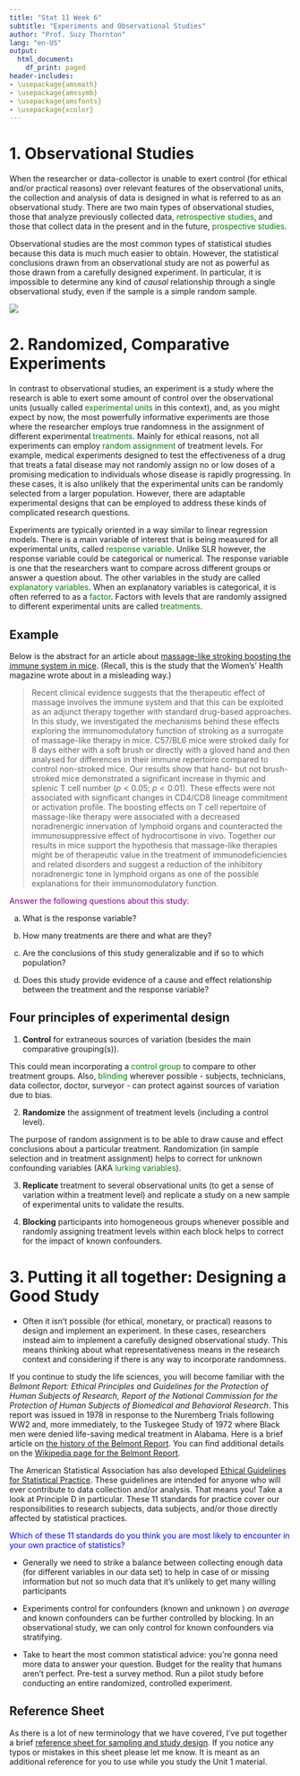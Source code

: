 ```yaml
---
title: "Stat 11 Week 6"
subtitle: "Experiments and Observational Studies" 
author: "Prof. Suzy Thornton"
lang: "en-US"
output:
  html_document:
    df_print: paged
header-includes:
- \usepackage{amsmath}
- \usepackage{amssymb}
- \usepackage{amsfonts}
- \usepackage{xcolor}
---
```




# 1. Observational Studies 

When the researcher or data-collector is unable to exert control (for ethical and/or practical reasons) over relevant features of the observational units, the collection and analysis of data is designed in what is referred to as an observational study. There are two main types of observational studies, those that analyze previously collected data, <span style="color:green">retrospective studies</span>, and those that collect data in the present and in the future, <span style="color:green">prospective studies</span>. 

Observational studies are the most common types of statistical studies because this data is much much easier to obtain. However, the statistical conclusions drawn from an observational study are not as powerful as those drawn from a carefully designed experiment. In particular, it is impossible to determine any kind of *causal* relationship through a single observational study, even if the sample is a simple random sample. 

![](./images/wk4-table.png)


# 2. Randomized, Comparative Experiments 

In contrast to observational studies, an experiment is a study where the research is able to exert some amount of control over the observational units (usually called <span style="color:green">experimental units</span> in this context), and, as you might expect by now, the most powerfully informative experiments are those where the researcher employs true randomness in the assignment of different experimental <span style="color:green">treatments</span>. Mainly for ethical reasons, not all experiments can employ <span style="color:green">random assignment</span> of treatment levels. For example, medical experiments designed to test the effectiveness of a drug that treats a fatal disease may not randomly assign no or low doses of a promising medication to individuals whose disease is rapidly progressing. In these cases, it is also unlikely that the experimental units can be randomly selected from a larger population. However, there are adaptable experimental designs that can be employed to address these kinds of complicated research questions. 

Experiments are typically oriented in a way similar to linear regression models. There is a main variable of interest that is being measured for all experimental units, called <span style="color:green">response variable</span>. Unlike SLR however, the response variable could be categorical or numerical. The response variable is one that the researchers want to compare across different groups or answer a question about. The other variables in the study are called <span style="color:green">explanatory variables</span>. When an explanatory variables is categorical, it is often referred to as a <span style="color:green">factor</span>. Factors with levels that are randomly assigned to different experimental units are called <span style="color:green">treatments</span>. 

## Example 

Below is the abstract for an article about [massage-like stroking boosting the immune system in mice](https://doi.org/10.1038/srep10913). (Recall, this is the study that the Women's' Health magazine wrote about in a misleading way.)

  > Recent clinical evidence suggests that the therapeutic effect of massage involves the immune system and that this can be exploited as an adjunct therapy together with standard drug-based approaches. In this study, we investigated the mechanisms behind these effects exploring the immunomodulatory function of stroking as a surrogate of massage-like therapy in mice. C57/BL6 mice were stroked daily for 8 days either with a soft brush or directly with a gloved hand and then analysed for differences in their immune repertoire compared to control non-stroked mice. Our results show that hand- but not brush-stroked mice demonstrated a significant increase in thymic and splenic T cell number ($p<0.05$; $p<0.01$). These effects were not associated with significant changes in CD4/CD8 lineage commitment or activation profile. The boosting effects on T cell repertoire of massage-like therapy were associated with a decreased noradrenergic innervation of lymphoid organs and counteracted the immunosuppressive effect of hydrocortisone in vivo. Together our results in mice support the hypothesis that massage-like therapies might be of therapeutic value in the treatment of immunodeficiencies and related disorders and suggest a reduction of the inhibitory noradrenergic tone in lymphoid organs as one of the possible explanations for their immunomodulatory function.

<span style="color:purple">Answer the following questions about this study:

(a) What is the response variable? 

(b) How many treatments are there and what are they? 

(c) Are the conclusions of this study generalizable and if so to which population? 

(d) Does this study provide evidence of a cause and effect relationship between the treatment and the response variable? 
</span>


## Four principles of experimental design 

1. **Control** for extraneous sources of variation (besides the main comparative grouping(s)).

This could mean incorporating a <span style="color:green">control group</span> to compare to other treatment groups. Also, <span style="color:green">blinding</span> wherever possible - subjects, technicians, data collector, doctor, surveyor - can protect against sources of variation due to bias. 

2. **Randomize** the assignment of treatment levels (including a control level).

The purpose of random assignment is to be able to draw cause and effect conclusions about a particular treatment. Randomization (in sample selection and in treatment assignment) helps to correct for unknown confounding variables (AKA <span style="color:green">lurking variables</span>).

3. **Replicate** treatment to several observational units (to get a sense of variation within a treatment level) and replicate a study on a new sample of experimental units to validate the results. 

4. **Blocking** participants into homogeneous groups whenever possible and randomly assigning treatment levels within each block helps to correct for the impact of known confounders. 



# 3. Putting it all together: Designing a Good Study 

* Often it isn't possible (for ethical, monetary, or practical) reasons to design and implement an experiment. In these cases, researchers instead aim to implement a carefully designed observational study. This means thinking about what representativeness means in the research context and considering if there is any way to incorporate randomness.

If you continue to study the life sciences, you will become familiar with the *Belmont Report: Ethical Principles and Guidelines for the Protection of Human Subjects of Research, Report of the National Commission for the Protection of Human Subjects of Biomedical and Behavioral Research*. This report was issued in $1978$ in response to the Nuremberg Trials following WW2 and, more immediately, to the Tuskegee Study of 1972 where Black men were denied life-saving medical treatment in Alabama. Here is a brief article on [the history of the Belmont Report](https://www.tc.columbia.edu/institutional-review-board/irb-blog/the-history-of-the-belmont-report/). You can find additional details on the [Wikipedia page for the Belmont Report](https://en.wikipedia.org/wiki/Belmont_Report).

The American Statistical Association has also developed [Ethical Guidelines for Statistical Practice](https://www.amstat.org/your-career/ethical-guidelines-for-statistical-practice). These guidelines are intended for anyone who will ever contribute to data collection and/or analysis. That means you! Take a look at Principle D in particular. These 11 standards for practice cover our responsibilities to research subjects, data subjects, and/or those directly affected by statistical practices. 

<span style="color:blue">Which of these 11 standards do you think you are most likely to encounter in your own practice of statistics?</span>


* Generally we need to strike a balance between collecting enough data (for different variables in our data set) to help in case of <natural disasters> or missing information but not so much data that it's unlikely to get many willing participants 

* Experiments control for confounders (known and unknown ) *on average* and known confounders can be further controlled by blocking. In an observational study, we can only control for known confounders via stratifying.  

* Take to heart the most common statistical advice: you're gonna need more data to answer your question. Budget for the reality that humans aren't perfect. Pre-test a survey method. Run a pilot study before conducting an entire randomized, controlled experiment. 



## Reference Sheet 

As there is a lot of new terminology that we have covered, I've put together a brief [reference sheet for sampling and study design](https://dr-suz.github.io/Stat11/Cheat-sheet-1.html). If you notice any typos or mistakes in this sheet please let me know. It is meant as an additional reference for you to use while you study the Unit 1 material.   
